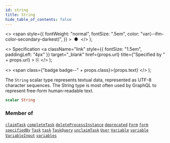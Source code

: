 ```yaml
---
id: string
title: String
hide_table_of_contents: false
---
```


  <>
    <span
      style={{
        fontWeight: "normal",
        fontSize: ".5em",
        color: "var(--ifm-color-secondary-darkest)",
      }}
    >
      &nbsp;●&nbsp;
    </span>
  </>
);

  <>
    Specification
    <a
      className="link"
      style={{ fontSize: "1.5em", paddingLeft: "4px" }}
      target="_blank"
      href={props.url}
      title={"Specified by " + props.url}
    >
      ⎘
    </a>
  </>
);

  <>
    <span class={"badge badge--" + props.class}>{props.text}</span>
  </>
);

The `String` scalar type represents textual data, represented as UTF-8 character sequences. The String type is most often used by GraphQL to represent free-form human-readable text.

```graphql
scalar String
```

### Member of

[`claimTask`](../mutations/claim-task.mdx) <Badge class="secondary" text="mutation"/><Bullet />[`completeTask`](../mutations/complete-task.mdx) <Badge class="secondary" text="mutation"/><Bullet />[`deleteProcessInstance`](../mutations/delete-process-instance.mdx) <Badge class="secondary" text="mutation"/><Bullet />[`deprecated`](../directives/deprecated.mdx) <Badge class="secondary" text="directive"/><Bullet />[`Form`](../objects/form.mdx) <Badge class="secondary" text="object"/><Bullet />[`form`](../queries/form.mdx) <Badge class="secondary" text="query"/><Bullet />[`specifiedBy`](../directives/specified-by.mdx) <Badge class="secondary" text="directive"/><Bullet />[`Task`](../objects/task.mdx) <Badge class="secondary" text="object"/><Bullet />[`task`](../queries/task.mdx) <Badge class="secondary" text="query"/><Bullet />[`TaskQuery`](../inputs/task-query.mdx) <Badge class="secondary" text="input"/><Bullet />[`unclaimTask`](../mutations/unclaim-task.mdx) <Badge class="secondary" text="mutation"/><Bullet />[`User`](../objects/user.mdx) <Badge class="secondary" text="object"/><Bullet />[`Variable`](../objects/variable.mdx) <Badge class="secondary" text="object"/><Bullet />[`variable`](../queries/variable.mdx) <Badge class="secondary" text="query"/><Bullet />[`VariableInput`](../inputs/variable-input.mdx) <Badge class="secondary" text="input"/><Bullet />[`variables`](../queries/variables.mdx) <Badge class="secondary" text="query"/>
